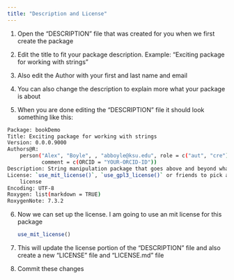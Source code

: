 ```yaml
---
title: "Description and License"
---
```


1.  Open the "DESCRIPTION" file that was created for you when we first create the package

2.  Edit the title to fit your package description. Example: "Exciting package for working with strings"

3.  Also edit the Author with your first and last name and email

4.  You can also change the description to explain more what your package is about

5.  When you are done editing the "DESCRIPTION" file it should look something like this:

``` bash
Package: bookDemo
Title: Exciting package for working with strings
Version: 0.0.0.9000
Authors@R: 
    person("Alex", "Boyle", , "abboyle@ksu.edu", role = c("aut", "cre"),
           comment = c(ORCID = "YOUR-ORCID-ID"))
Description: String manipulation package that goes above and beyond what other packages do
License: `use_mit_license()`, `use_gpl3_license()` or friends to pick a
    license
Encoding: UTF-8
Roxygen: list(markdown = TRUE)
RoxygenNote: 7.3.2
```

6.  Now we can set up the license. I am going to use an mit license for this package

    ``` r
    use_mit_license()
    ```

7.  This will update the license portion of the "DESCRIPTION" file and also create a new "LICENSE" file and "LICENSE.md" file

8.  Commit these changes
